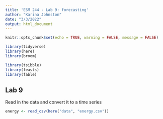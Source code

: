 ```yaml
---
title: 'ESM 244 - Lab 9: forecasting'
author: "Karina Johnston"
date: "3/3/2022"
output: html_document
---
```


```r
knitr::opts_chunk$set(echo = TRUE, warning = FALSE, message = FALSE)

library(tidyverse)
library(here)
library(broom)

library(tsibble)
library(feasts)
library(fable)

```

## Lab 9

Read in the data and convert it to a time series

```r

energy <- read_csv(here("data", "energy.csv"))

```





